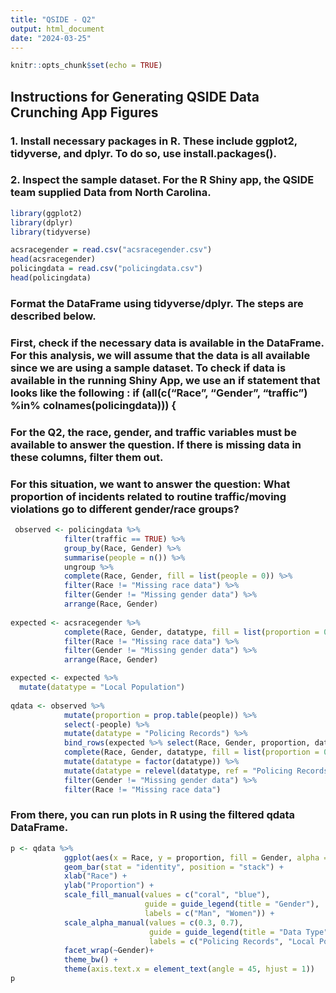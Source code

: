 ```yaml
---
title: "QSIDE - Q2"
output: html_document
date: "2024-03-25"
---
```


```r
knitr::opts_chunk$set(echo = TRUE)
```

## Instructions for Generating QSIDE Data Crunching App Figures

### 1. Install necessary packages in R. These include ggplot2, tidyverse, and dplyr. To do so, use install.packages().

### 2. Inspect the sample dataset. For the R Shiny app, the QSIDE team supplied Data from North Carolina.

```r
library(ggplot2)
library(dplyr)
library(tidyverse)
```

```r
acsracegender = read.csv("acsracegender.csv")
head(acsracegender)
policingdata = read.csv("policingdata.csv")
head(policingdata)
```

### Format the DataFrame using tidyverse/dplyr. The steps are described below. 

### First, check if the necessary data is available in the DataFrame. For this analysis, we will assume that the data is all available since we are using a sample dataset. To check if data is available in the running Shiny App, we use an if statement that looks like the following : if (all(c("Race", "Gender", "traffic") %in% colnames(policingdata))) {



### For the Q2, the race, gender, and traffic variables must be available to answer the question. If there is missing data in these columns, filter them out. 

### For this situation, we want to answer the question: What proportion of incidents related to routine traffic/moving violations go to different gender/race groups?

```r
 observed <- policingdata %>%
            filter(traffic == TRUE) %>%
            group_by(Race, Gender) %>%
            summarise(people = n()) %>%
            ungroup %>%
            complete(Race, Gender, fill = list(people = 0)) %>%
            filter(Race != "Missing race data") %>%
            filter(Gender != "Missing gender data") %>%
            arrange(Race, Gender)
          
expected <- acsracegender %>%
            complete(Race, Gender, datatype, fill = list(proportion = 0)) %>%
            filter(Race != "Missing race data") %>%
            filter(Gender != "Missing gender data") %>%
            arrange(Race, Gender)

expected <- expected %>%
  mutate(datatype = "Local Population")
          
qdata <- observed %>%
            mutate(proportion = prop.table(people)) %>%
            select(-people) %>%
            mutate(datatype = "Policing Records") %>%
            bind_rows(expected %>% select(Race, Gender, proportion, datatype)) %>%
            complete(Race, Gender, datatype, fill = list(proportion = 0)) %>%
            mutate(datatype = factor(datatype)) %>%
            mutate(datatype = relevel(datatype, ref = "Policing Records")) %>%
            filter(Gender != "Missing gender data") %>%
            filter(Race != "Missing race data")
```

### From there, you can run plots in R using the filtered qdata DataFrame. 

```r
p <- qdata %>%
            ggplot(aes(x = Race, y = proportion, fill = Gender, alpha = datatype)) +
            geom_bar(stat = "identity", position = "stack") +
            xlab("Race") +
            ylab("Proportion") +
            scale_fill_manual(values = c("coral", "blue"),
                              guide = guide_legend(title = "Gender"), 
                              labels = c("Man", "Women")) + 
            scale_alpha_manual(values = c(0.3, 0.7), 
                               guide = guide_legend(title = "Data Type"), 
                               labels = c("Policing Records", "Local Population")) +
            facet_wrap(~Gender)+
            theme_bw() +
            theme(axis.text.x = element_text(angle = 45, hjust = 1)) 
p
```

